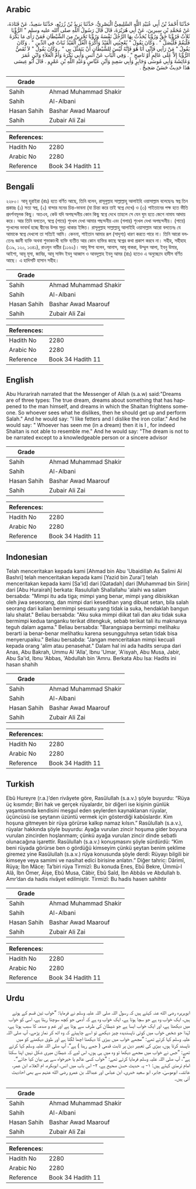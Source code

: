 ## Arabic

<div dir="rtl" lang="ar" style={{fontSize:'larger',backgroundColor:'#f8f9fa',padding:20}}>حَدَّثَنَا أَحْمَدُ بْنُ أَبِي عُبَيْدِ اللَّهِ السَّلِيمِيُّ الْبَصْرِيُّ، حَدَّثَنَا يَزِيدُ بْنُ زُرَيْعٍ، حَدَّثَنَا سَعِيدٌ، عَنْ قَتَادَةَ، عَنْ مُحَمَّدِ بْنِ سِيرِينَ، عَنْ أَبِي هُرَيْرَةَ، قَالَ قَالَ رَسُولُ اللَّهِ صلى الله عليه وسلم ‏"‏ الرُّؤْيَا ثَلاَثٌ فَرُؤْيَا حَقٌّ وَرُؤْيَا يُحَدِّثُ بِهَا الرَّجُلُ نَفْسَهُ وَرُؤْيَا تَحْزِينٌ مِنَ الشَّيْطَانِ فَمَنْ رَأَى مَا يَكْرَهُ فَلْيَقُمْ فَلْيُصَلِّ ‏"‏ ‏.‏ وَكَانَ يَقُولُ ‏"‏ يُعْجِبُنِي الْقَيْدُ وَأَكْرَهُ الْغُلَّ الْقَيْدُ ثَبَاتٌ فِي الدِّينِ ‏"‏ ‏.‏ وَكَانَ يَقُولُ ‏"‏ مَنْ رَآنِي فَإِنِّي أَنَا هُوَ فَإِنَّهُ لَيْسَ لِلشَّيْطَانِ أَنْ يَتَمَثَّلَ بِي ‏"‏ ‏.‏ وَكَانَ يَقُولُ ‏"‏ لاَ تُقَصُّ الرُّؤْيَا إِلاَّ عَلَى عَالِمٍ أَوْ نَاصِحٍ ‏"‏ ‏.‏ وَفِي الْبَابِ عَنْ أَنَسٍ وَأَبِي بَكْرَةَ وَأُمِّ الْعَلاَءِ وَابْنِ عُمَرَ وَعَائِشَةَ وَأَبِي مُوسَى وَجَابِرٍ وَأَبِي سَعِيدٍ وَابْنِ عَبَّاسٍ وَعَبْدِ اللَّهِ بْنِ عَمْرٍو ‏.‏ قَالَ أَبُو عِيسَى هَذَا حَدِيثٌ حَسَنٌ صَحِيحٌ ‏.‏</div><div style={{backgroundColor:'#f8f9fa',padding:20, marginBottom: 10}}><table>
      <thead>
        <tr>
          <th>Grade</th>
          <th></th>
        </tr>
      </thead>
      <tbody>
<tr><td>Sahih</td><td>Ahmad Muhammad Shakir</td></tr><tr><td>Sahih</td><td>Al-Albani</td></tr><tr><td>Hasan Sahih</td><td>Bashar Awad Maarouf</td></tr><tr><td>Sahih</td><td>Zubair Ali Zai</td></tr></tbody></table><table>
        <thead>
          <tr>
            <th>References:</th>
            <th></th>
          </tr>
        </thead>
        <tbody><tr><td>Hadith No</td><td>2280</td></tr><tr><td>Arabic No</td><td>2280</td></tr><tr><td>Reference</td><td>Book 34 Hadith 11</td></tr></tbody></table></div>

## Bengali

<div dir="ltr" lang="bn" style={{fontSize:'larger',backgroundColor:'#f8f9fa',padding:20}}>২২৮০। আবূ হুরাইরা (রাঃ) হতে বর্ণিত আছে, তিনি বলেন, রাসূলুল্লাহ সাল্লাল্লাহু আলাইহি ওয়াসাল্লাম বলেছেনঃ স্বপ্ন তিন প্রকারঃ (১) সত্য স্বপ্ন, (২) বান্দার মনের চিন্ত-ভাবনা (যা চিন্তা করে তাই স্বপ্নে দেখে) ও (৩) শাইতানের পক্ষ হতে ভীতি প্রদর্শনমূলক কিছু। অতএব, কেউ যদি অপছন্দনীয় কোন কিছু স্বপ্নে দেখে তাহলে সে যেন ঘুম হতে জেগে নামায আদায় করে। আর তিনি বলতেন, স্বপ্নে (পায়ে) শৃংখল দেখা আমার পছন্দনীয় এবং (গলায়) শৃংখল দেখা অপছন্দনীয়। (পায়ে) শৃংখলের ভাবার্থ হচ্ছে দ্বীনের উপর সুদৃঢ় থাকার ইঙ্গিত। রাসূলুল্লাহ সাল্লাল্লাহু আলাইহি ওয়াসাল্লাম আরো বলতেনঃ যে আমাকে স্বপ্নে দেখলো তা সত্যিই আমি। কেননা, শাইতান আমার রূপ (সাদৃশ্য) ধারণ করতে পারে না। তিনি আরো বলতেনঃ জ্ঞানী ব্যক্তি অথবা শুভাকাংখী ব্যক্তি ব্যতীত আর কোন ব্যক্তির কাছে স্বপ্নের কথা প্রকাশ করবে না। সহীহ, সহীহাহ (১১৯, ১২০, ১৩৪১), রাওযুন নায়ীর (১১৬২)। আবূ ঈসা বলেন, আনাস, আবূ বাকরা, উম্মুল আলা, ইবনু উমার, আইশা, আবূ মূসা, জাবির, আবূ সাঈদ ইবনু আব্বাস ও আবদুল্লাহ ইবনু আমর (রাঃ) হতেও এ অনুচ্ছেদে হাদীস বর্ণিত আছে। এ হাদিসটি হাসান সহীহ।</div><div style={{backgroundColor:'#f8f9fa',padding:20, marginBottom: 10}}><table>
      <thead>
        <tr>
          <th>Grade</th>
          <th></th>
        </tr>
      </thead>
      <tbody>
<tr><td>Sahih</td><td>Ahmad Muhammad Shakir</td></tr><tr><td>Sahih</td><td>Al-Albani</td></tr><tr><td>Hasan Sahih</td><td>Bashar Awad Maarouf</td></tr><tr><td>Sahih</td><td>Zubair Ali Zai</td></tr></tbody></table><table>
        <thead>
          <tr>
            <th>References:</th>
            <th></th>
          </tr>
        </thead>
        <tbody><tr><td>Hadith No</td><td>2280</td></tr><tr><td>Arabic No</td><td>2280</td></tr><tr><td>Reference</td><td>Book 34 Hadith 11</td></tr></tbody></table></div>

## English

<div dir="ltr" lang="en" style={{fontSize:'larger',backgroundColor:'#f8f9fa',padding:20}}>Abu Hurarirah narrated that the Messenger of Allah (s.a.w) said:"Dreams are of three types: The true dream, dreams about something that has happened to the man himself, and dreams in which the Shaitan frightens someone. So whoever sees what he dislikes, then he should get up and perform Salah." And he would say: "I like fetters and I dislike the iron collar." And he would say: " Whoever has seen me (in a dream) then it is I , for indeed Shaitan is not able to resemble me." And he would say: "The dream is not to be narrated except to a knowledgeable person or a sincere advisor</div><div style={{backgroundColor:'#f8f9fa',padding:20, marginBottom: 10}}><table>
      <thead>
        <tr>
          <th>Grade</th>
          <th></th>
        </tr>
      </thead>
      <tbody>
<tr><td>Sahih</td><td>Ahmad Muhammad Shakir</td></tr><tr><td>Sahih</td><td>Al-Albani</td></tr><tr><td>Hasan Sahih</td><td>Bashar Awad Maarouf</td></tr><tr><td>Sahih</td><td>Zubair Ali Zai</td></tr></tbody></table><table>
        <thead>
          <tr>
            <th>References:</th>
            <th></th>
          </tr>
        </thead>
        <tbody><tr><td>Hadith No</td><td>2280</td></tr><tr><td>Arabic No</td><td>2280</td></tr><tr><td>Reference</td><td>Book 34 Hadith 11</td></tr></tbody></table></div>

## Indonesian

<div dir="ltr" lang="id" style={{fontSize:'larger',backgroundColor:'#f8f9fa',padding:20}}>Telah menceritakan kepada kami [Ahmad bin Abu 'Ubaidillah As Salimi Al Bashri] telah menceritakan kepada kami [Yazid bin Zurai'] telah menceritakan kepada kami [Sa'id] dari [Qatadah] dari [Muhammad bin Sirin] dari [Abu Hurairah] berkata: Rasulullah Shallallahu 'alaihi wa salam bersabda: "Mimpi itu ada tiga; mimpi yang benar, mimpi yang dibisikkan oleh jiwa seseorang, dan mimpi dari kesedihan yang dibuat setan, bila salah seorang dari kalian bermimpi sesuatu yang tidak ia suka, hendaklah bangun lalu shalat." Beliau bersabda: "Aku suka mimpi diikat tali dan aku tidak suka bermimpi kedua tanganku terikat ditengkuk, sebab terikat tali itu maknanya teguh dalam agama." Beliau bersabda: "Barangsiapa bermimpi melihaku berarti ia benar-benar melihatku karena sesungguhnya setan tidak bisa menyerupaiku." Beliau bersabda: "Jangan menceritakan mimpi kecuali kepada orang 'alim atau penasehat." Dalam hal ini ada hadits serupa dari Anas, Abu Bakrah, Ummu Al 'Alla', Ibnu 'Umar, 'A'isyah, Abu Musa, Jabir, Abu Sa'id, Ibnu 'Abbas, 'Abdullah bin 'Amru. Berkata Abu Isa: Hadits ini hasan shahih</div><div style={{backgroundColor:'#f8f9fa',padding:20, marginBottom: 10}}><table>
      <thead>
        <tr>
          <th>Grade</th>
          <th></th>
        </tr>
      </thead>
      <tbody>
<tr><td>Sahih</td><td>Ahmad Muhammad Shakir</td></tr><tr><td>Sahih</td><td>Al-Albani</td></tr><tr><td>Hasan Sahih</td><td>Bashar Awad Maarouf</td></tr><tr><td>Sahih</td><td>Zubair Ali Zai</td></tr></tbody></table><table>
        <thead>
          <tr>
            <th>References:</th>
            <th></th>
          </tr>
        </thead>
        <tbody><tr><td>Hadith No</td><td>2280</td></tr><tr><td>Arabic No</td><td>2280</td></tr><tr><td>Reference</td><td>Book 34 Hadith 11</td></tr></tbody></table></div>

## Turkish

<div dir="ltr" lang="tr" style={{fontSize:'larger',backgroundColor:'#f8f9fa',padding:20}}>Ebû Hureyre (r.a.)’den rivâyete göre, Rasûlullah (s.a.v.) şöyle buyurdu: “Rüya üç kısımdır; Biri hak ve gerçek rüyalardır, bir diğeri ise kişinin günlük yaşantısında kendisini meşgul eden şeylerden kaynaklanan rüyalar, üçüncüsü ise şeytanın üzüntü vermek için gösterdiği kabûslardır. Kim hoşuna gitmeyen bir rüya görürse kalkıp namaz kılsın.” Rasûlullah (s.a.v.), rüyalar hakkında şöyle buyurdu: Ayağa vurulan zincir hoşuma gider boyuna vurulan zincirden hoşlanmam; çünkü ayağa vurulan zincir dinde sebatlı olunacağına işarettir. Rasûlullah (s.a.v.) konuşmasını şöyle sürdürdü: “Kim beni rüyada görürse ben o gördüğü kimseyim çünkü şeytan benim şeklime giremez yine Rasûlullah (s.a.v.) rüya konusunda şöyle derdi: Rüyayı bilgili bir kimseye veya samimi ve nasihat edici birisine anlatın.” Diğer tahric: Dârimî, Rüya; İbn Mâce: Ta’biri rüya Tirmizî: Bu konuda Enes, Ebû Bekre, Ümmü-l Alâ, İbn Ömer, Âişe, Ebû Musa, Câbir, Ebû Saîd, İbn Abbâs ve Abdullah b. Amr’dan da hadis rivâyet edilmiştir. Tirmizî: Bu hadis hasen sahihtir</div><div style={{backgroundColor:'#f8f9fa',padding:20, marginBottom: 10}}><table>
      <thead>
        <tr>
          <th>Grade</th>
          <th></th>
        </tr>
      </thead>
      <tbody>
<tr><td>Sahih</td><td>Ahmad Muhammad Shakir</td></tr><tr><td>Sahih</td><td>Al-Albani</td></tr><tr><td>Hasan Sahih</td><td>Bashar Awad Maarouf</td></tr><tr><td>Sahih</td><td>Zubair Ali Zai</td></tr></tbody></table><table>
        <thead>
          <tr>
            <th>References:</th>
            <th></th>
          </tr>
        </thead>
        <tbody><tr><td>Hadith No</td><td>2280</td></tr><tr><td>Arabic No</td><td>2280</td></tr><tr><td>Reference</td><td>Book 34 Hadith 11</td></tr></tbody></table></div>

## Urdu

<div dir="rtl" lang="ur" style={{fontSize:'larger',backgroundColor:'#f8f9fa',padding:20}}>ابوہریرہ رضی الله عنہ کہتے ہیں کہ رسول اللہ صلی اللہ علیہ وسلم نے فرمایا: ”خواب تین قسم کے ہوتے ہیں، ایک خواب وہ ہے جو سچا ہوتا ہے، ایک خواب وہ ہے کہ آدمی جو کچھ سوچتا رہتا ہے، اسی کو خواب میں دیکھتا ہے، اور ایک خواب ایسا ہے جو شیطان کی طرف سے ہوتا ہے اور غم و صدمہ کا سبب ہوتا ہے، لہٰذا جو شخص خواب میں کوئی ناپسندیدہ چیز دیکھے تو اسے چاہیئے کہ وہ اٹھ کر نماز پڑھے، آپ صلی اللہ علیہ وسلم کہا کرتے تھے: ”مجھے خواب میں بیڑی کا دیکھنا اچھا لگتا ہے اور طوق دیکھنے کو میں ناپسند کرتا ہوں، بیڑی کی تعبیر دین پر ثابت قدمی ( جمے رہنا ) ہے“، آپ صلی اللہ علیہ وسلم کہا کرتے تھے: ”جس نے خواب میں مجھے دیکھا تو وہ میں ہی ہوں، اس لیے کہ شیطان میری شکل نہیں اپنا سکتا ہے“، آپ صلی اللہ علیہ وسلم فرمایا کرتے تھے: ”خواب کسی عالم یا خیرخواہ سے ہی بیان کیا جائے“۔ امام ترمذی کہتے ہیں: ۱- یہ حدیث حسن صحیح ہے، ۲- اس باب میں انس، ابوبکرہ، ام العلاء، ابن عمر، عائشہ، ابوموسیٰ، جابر، ابو سعید خدری، ابن عباس اور عبداللہ بن عمرو رضی الله عنہم سے بھی احادیث آئی ہیں۔</div><div style={{backgroundColor:'#f8f9fa',padding:20, marginBottom: 10}}><table>
      <thead>
        <tr>
          <th>Grade</th>
          <th></th>
        </tr>
      </thead>
      <tbody>
<tr><td>Sahih</td><td>Ahmad Muhammad Shakir</td></tr><tr><td>Sahih</td><td>Al-Albani</td></tr><tr><td>Hasan Sahih</td><td>Bashar Awad Maarouf</td></tr><tr><td>Sahih</td><td>Zubair Ali Zai</td></tr></tbody></table><table>
        <thead>
          <tr>
            <th>References:</th>
            <th></th>
          </tr>
        </thead>
        <tbody><tr><td>Hadith No</td><td>2280</td></tr><tr><td>Arabic No</td><td>2280</td></tr><tr><td>Reference</td><td>Book 34 Hadith 11</td></tr></tbody></table></div>